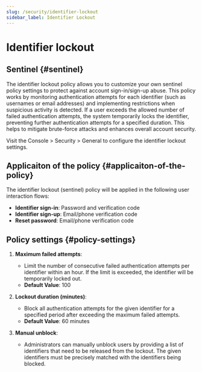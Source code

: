 ```yaml
---
slug: /security/identifier-lockout
sidebar_label: Identifier Lockout
---
```


# Identifier lockout

## Sentinel \{#sentinel}

The identifier lockout policy allows you to customize your own sentinel policy settings to protect against account sign-in/sign-up abuse. This policy works by monitoring authentication attempts for each identifier (such as usernames or email addresses) and implementing restrictions when suspicious activity is detected. If a user exceeds the allowed number of failed authentication attempts, the system temporarily locks the identifier, preventing further authentication attempts for a specified duration. This helps to mitigate brute-force attacks and enhances overall account security.

Visit the <CloudLink to="/security/general"> Console > Security > General</CloudLink> to configure the identifier lockout settings.

## Applicaiton of the policy \{#applicaiton-of-the-policy}

The identifier lockout (sentinel) policy will be applied in the following user interaction flows:

- **Identifier sign-in**: Password and verification code
- **Identifier sign-up**: Email/phone verification code
- **Reset password**: Email/phone verification code

## Policy settings \{#policy-settings}

1. **Maximum failed attempts**:

   - Limit the number of consecutive failed authentication attempts per identifier within an hour. If the limit is exceeded, the identifier will be temporarily locked out.
   - **Default Value**: 100

2. **Lockout duration (minutes)**:

   - Block all authentication attempts for the given identifier for a specified period after exceeding the maximum failed attempts.
   - **Default Value**: 60 minutes

3. **Manual unblock**:
   - Administrators can manually unblock users by providing a list of identifiers that need to be released from the lockout. The given identifiers must be precisely matched with the identifiers being blocked.
